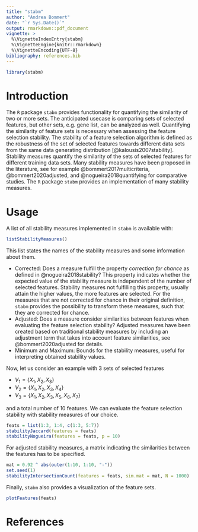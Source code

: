 ```yaml
---
title: "stabm"
author: "Andrea Bommert"
date: "`r Sys.Date()`"
output: rmarkdown::pdf_document
vignette: >
  %\VignetteIndexEntry{stabm}
  %\VignetteEngine{knitr::rmarkdown}
  %\VignetteEncoding{UTF-8}
bibliography: references.bib
---
```

```r
library(stabm)
```

# Introduction
The `R` package `stabm` provides functionality for quantifying the similarity of two or more sets.
The anticipated usecase is comparing sets of selected features, but other sets, e.g. gene list, can be analyzed as well.
Quantifying the similarity of feature sets is necessary when assessing the feature selection stability.
The stability of a feature selection algorithm is defined as the robustness of the set of selected features towards different data sets from the same data generating distribution [@kalousis2007stability].
Stability measures quantify the similarity of the sets of selected features for different training data sets.
Many stability measures have been proposed in the literature, see for example @bommert2017multicriteria, @bommert2020adjusted, and @nogueira2018quantifying for comparative studies.
The `R` package `stabm` provides an implementation of many stability measures.


# Usage
A list of all stability measures implemented in `stabm` is available with:

```r
listStabilityMeasures()
```

This list states the names of the stability measures and some information about them.

- Corrected: Does a measure fulfill the property *correction for chance* as defined in @nogueira2018stability? This property indicates whether the expected value of the stability measure is independent of the number of selected features. Stability measures not fulfilling this property, usually attain the higher values, the more features are selected. For the measures that are not corrected for chance in their original definition, `stabm` provides the possibility to transform these measures, such that they are corrected for chance.
- Adjusted: Does a measure consider similarities between features when evaluating the feature selection stability? Adjusted measures have been created based on traditional stability measures by including an adjustment term that takes into account feature similarities, see @bommert2020adjusted for details.
- Minimum and Maximum: Bounds for the stability measures, useful for interpreting obtained stability values.

Now, let us consider an example with 3 sets of selected features 

- $V_1 = \{X_1, X_2, X_3\}$
- $V_2 = \{X_1, X_2, X_3, X_4\}$
- $V_3 = \{X_1, X_2, X_3, X_5, X_6, X_7\}$ 

and a total number of 10 features. We can evaluate the feature selection stability with stability measures of our choice.

```r
feats = list(1:3, 1:4, c(1:3, 5:7))
stabilityJaccard(features = feats)
stabilityNogueira(features = feats, p = 10)
```

For adjusted stability measures, a matrix indicating the similarities between the features has to be specified.

```r
mat = 0.92 ^ abs(outer(1:10, 1:10, "-"))
set.seed(1)
stabilityIntersectionCount(features = feats, sim.mat = mat, N = 1000)
```

Finally, `stabm` also provides a visualization of the feature sets.

```r
plotFeatures(feats)
```

# References